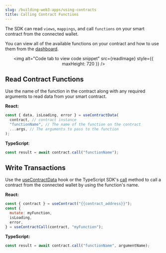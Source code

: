 ---
slug: /building-web3-apps/using-contracts
title: Calling Contract Functions
---


The SDK can read `views`, `mappings`, and call `functions` on your smart contract from the connected wallet.

You can view all of the available functions on your contract and how to use them from the [dashboard](https://thirdweb.com/dashboard).

<div align='center'>

<img
  alt="Code tab to view code snippet"
  src={readImage}
  style={{ maxHeight: 720 }}
/>

</div>

## Read Contract Functions

Use the name of the function in the contract along with any required arguments to read data from your smart contract.

<!-- TODO: Snippets component rather than this manual stuff here -->

**React:**

```jsx
const { data, isLoading, error } = useContractData(
  contract, // contract instance
  "functionName", // The name of the function on the contract
  ...args, // The arguments to pass to the function
);
```

**TypeScript**:

```javascript
const result = await contract.call("functionName");
```

## Write Transactions

Use the [useContractData](/react/react.usecontractcall#usecontractcall-function) hook
or the TypeScript SDK's [call](https://portal.thirdweb.com/typescript/sdk.thirdwebsdk.getcontract) method
to call a contract from the connected wallet by using the function's name.

<!-- TODO: Snippets component rather than this manual stuff here -->

**React:**

```jsx
const { contract } = useContract("{{contract_address}}");
const {
  mutate: myFunction,
  isLoading,
  error,
} = useContractCall(contract, "myFunction");
```

**TypeScript:**

```javascript
const result = await contract.call("functionName", argumentName);
```
